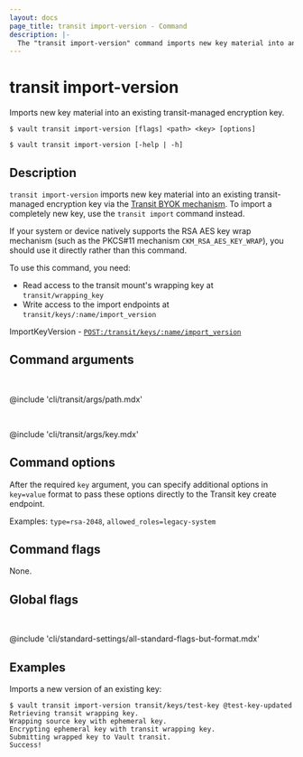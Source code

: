 ```yaml
---
layout: docs
page_title: transit import-version - Command
description: |-
  The "transit import-version" command imports new key material into an existing transit-managed encryption key via the Transit BYOK mechanism.
---
```


# transit import-version

Imports new key material into an existing transit-managed encryption key.

<CodeBlockConfig hideClipboard>

```shell-session
$ vault transit import-version [flags] <path> <key> [options]

$ vault transit import-version [-help | -h]
```

</CodeBlockConfig>

## Description

`transit import-version` imports new key material into an existing transit-managed 
encryption key via the [Transit BYOK mechanism](/vault/docs/secrets/transit#bring-your-own-key-byok). 
To import a completely new key, use the `transit import` command instead.

If your system or device natively supports the RSA AES key wrap mechanism
(such as the PKCS#11 mechanism `CKM_RSA_AES_KEY_WRAP`), you should use it
directly rather than this command.

To use this command, you need:

- Read access to the transit mount's wrapping key at `transit/wrapping_key`
- Write access to the import endpoints at `transit/keys/:name/import_version`

<Tip title="Related API endpoints">

  ImportKeyVersion - [`POST:/transit/keys/:name/import_version`](/vault/api-docs/secret/transit#import-key-version)

</Tip>

## Command arguments

<br />

@include 'cli/transit/args/path.mdx'

<br />

@include 'cli/transit/args/key.mdx'

## Command options

After the required `key` argument, you can specify additional options in 
`key=value` format to pass these options directly to the Transit key create
endpoint.

Examples: `type=rsa-2048`, `allowed_roles=legacy-system`

## Command flags

None.

## Global flags

<br />

@include 'cli/standard-settings/all-standard-flags-but-format.mdx'

## Examples

Imports a new version of an existing key:

```shell-session
$ vault transit import-version transit/keys/test-key @test-key-updated
Retrieving transit wrapping key.
Wrapping source key with ephemeral key.
Encrypting ephemeral key with transit wrapping key.
Submitting wrapped key to Vault transit.
Success!
```
